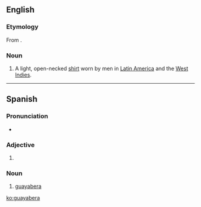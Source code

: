 ==English==
{{wikipedia}}

===Etymology===
From {{etyl|es|en}} {{term|guayabera|lang=es}}.

===Noun===
{{en-noun}}

# A light, open-necked [[shirt]] worn by men in [[Latin America]] and the [[West Indies]].

----

==Spanish==

===Pronunciation===
* {{IPA|/ɡwajaˈβeɾa/|lang=es}}

===Adjective===
{{head|es|adjective form}}

# {{feminine singular of|guayabero|lang=es}}

===Noun===
{{es-noun|f}}

# [[#English|guayabera]]

[[ko:guayabera]]